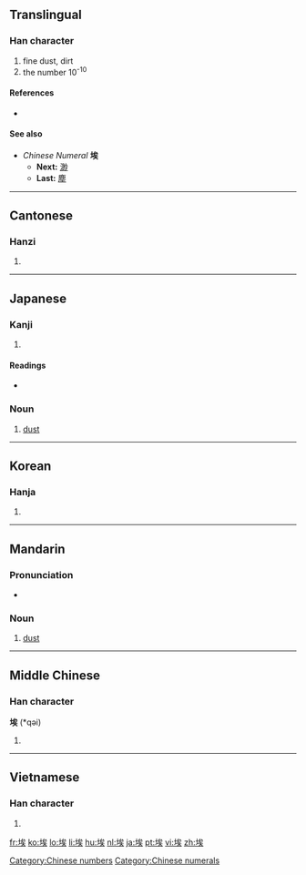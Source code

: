 ==Translingual==

===Han character===
{{Han char|rn=32|rad=土|as=07|sn=10|four=4313<sub>4</sub>|canj=土戈人大 (GIOK)}}

# fine dust, dirt
# the number 10<sup>-10</sup>

====References====
* {{Han ref|kx=0229.190|dkj=05107|dj=0465.090|hdz=10447.150|uh=57C3|ud=22467|bh=AE4A|bd=44618}}

====See also====
* ''Chinese Numeral'' '''埃'''
** '''Next:''' [[渺]]
** '''Last:''' [[塵]]

[[Category:Chinese numbers]]
[[Category:Chinese numerals]]

----

==Cantonese==

===Hanzi===
{{yue-hanzi|jyut=|y=oi1}}

# {{defn|Cantonese|sort=土07}}

----

==Japanese==

===Kanji===
{{ja-kanji|grade=|rs=土07}}

# {{defn|Japanese}}

====Readings====
* {{ja-readings|on=[[あい]] (ai)|kun=[[ちり]] (chiri), [[ほこり]] (hokori)}}

===Noun===
{{ja-noun|k|hira=ほこり|rom=hokori}}

# [[dust]]

----

==Korean==

===Hanja===
{{ko-hanja|hangeul=애|rv=ae|mr=ae}}

# {{defn|Korean|sort=土07}}

----

==Mandarin==

===Pronunciation===
* {{IPA|[ ai˥˥ ]|lang=cmn}}

===Noun===
{{cmn-noun|ts|pin=āi|pint=ai1|rs=土07}}

# [[dust]]

----

==Middle Chinese==

===Han character===
'''埃''' (*qəi)<!--note: asterisk indicates that this character appears more than four times in the Tang Dynasty corpus of literature-->

# {{defn|Middle Chinese}}

----

==Vietnamese==

===Han character===
{{vi-hantu|[[ai]]}}

# {{defn|Vietnamese}}

[[fr:埃]]
[[ko:埃]]
[[lo:埃]]
[[li:埃]]
[[hu:埃]]
[[nl:埃]]
[[ja:埃]]
[[pt:埃]]
[[vi:埃]]
[[zh:埃]]